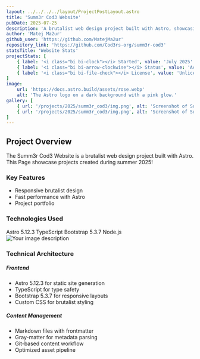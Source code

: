 ```yaml
---
layout: ../../../../layout/ProjectPostLayout.astro
title: 'Summ3r Cod3 Website'
pubDate: 2025-07-25
description: 'A brutalist web design project built with Astro, showcasing our coding projects, team members, and community initiatives.'
author: 'Matej Ma2ur'
github_user: 'https://github.com/MatejMa2ur'
repository_link: 'https://github.com/Cod3rs-org/summ3r-cod3'
statsTitle: 'Website Stats'
projectStats: [
    { label: '<i class="bi bi-clock"></i> Started', value: 'July 2025' },
    { label: '<i class="bi bi-arrow-clockwise"></i> Status', value: 'Active Development' },
    { label: '<i class="bi bi-file-check"></i> License', value: 'Unlicense' },
]
image:
    url: 'https://docs.astro.build/assets/rose.webp'
    alt: 'The Astro logo on a dark background with a pink glow.'
gallery: [
    { url: '/projects/2025/summ3r_cod3/img.png', alt: 'Screenshot of Summ3r Cod3 website' },
    { url: '/projects/2025/summ3r_cod3/img.png', alt: 'Screenshot of Summ3r Cod3 website' },
]
---
```



<section>
    <div className={"lr p-3"}>
        <h2 className={"m-0"}>Project Overview</h2>
    </div>
    <section className="row m-0">
        <div className="col-sm be">
            <p>
                The Summ3r Cod3 Website is a brutalist web design project built with Astro.
                This Page showcase projects created during summer 2025!
            </p>
            <h3>Key Features</h3>
            <ul>
                <li>Responsive brutalist design</li>
                <li>Fast performance with Astro</li>
                <li>Project portfolio</li>
            </ul>
            <h3>Technologies Used</h3>
            <div className="d-flex flex-wrap gap-2 mb-4">
                <span className="badge bg-secondary">Astro 5.12.3</span>
                <span className="badge bg-secondary">TypeScript</span>
                <span className="badge bg-secondary">Bootstrap 5.3.7</span>
                <span className="badge bg-secondary">Node.js</span>
            </div>
        </div>
        <div className="col-sm bg-grid py-4">
            <img src="/projects/2025/summ3r_cod3/img.png" class="img-fluid img-style" alt="Your image description"/>
        </div>
    </section>
</section>

<section>
    <div className="lr px-1 py-3">
        <div className="row">
            <div className="col-md-12">
                <h3>Technical Architecture</h3>
                <div className="row">
                    <div className="col-md-6">
                        <h5 className="text-uppercase">Frontend</h5>
                        <ul>
                            <li>Astro 5.12.3 for static site generation</li>
                            <li>TypeScript for type safety</li>
                            <li>Bootstrap 5.3.7 for responsive layouts</li>
                            <li>Custom CSS for brutalist styling</li>
                        </ul>
                    </div>
                    <div className="col-md-6">
                        <h5 className="text-uppercase">Content Management</h5>
                        <ul>
                            <li>Markdown files with frontmatter</li>
                            <li>Gray-matter for metadata parsing</li>
                            <li>Git-based content workflow</li>
                            <li>Optimized asset pipeline</li>
                        </ul>
                    </div>
                </div>
            </div>
        </div>
    </div>
</section>
